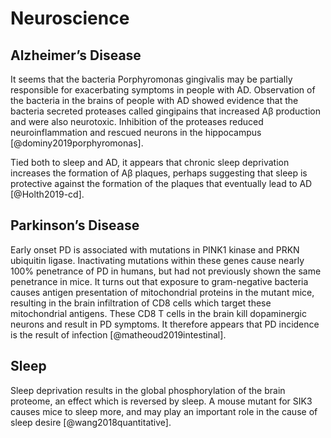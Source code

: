 # Neuroscience {#neurosci}

## Alzheimer's Disease 
It seems that the bacteria Porphyromonas gingivalis may be partially responsible for exacerbating symptoms in people with AD. Observation of the bacteria in the brains of people with AD showed evidence that the bacteria secreted proteases called gingipains that increased Aβ production and were also neurotoxic. Inhibition of the proteases reduced neuroinflammation and rescued neurons in the hippocampus [@dominy2019porphyromonas].

Tied both to sleep and AD, it appears that chronic sleep deprivation increases the formation of Aβ plaques, perhaps suggesting that sleep is protective against the formation of the plaques that eventually lead to AD [@Holth2019-cd]. 

## Parkinson's Disease
Early onset PD is associated with mutations in PINK1 kinase and PRKN ubiquitin ligase. Inactivating mutations within these genes cause nearly 100% penetrance of PD in humans, but had not previously shown the same penetrance in mice. It turns out that exposure to gram-negative bacteria causes antigen presentation of mitochondrial proteins in the mutant mice, resulting in the brain infiltration of CD8 cells which target these mitochondrial antigens. These CD8 T cells in the brain kill dopaminergic neurons and result in PD symptoms. It therefore appears that PD incidence is the result of infection [@matheoud2019intestinal].

## Sleep
Sleep deprivation results in the global phosphorylation of the brain proteome, an effect which is reversed by sleep. A mouse mutant for SIK3 causes mice to sleep more, and may play an important role in the cause of sleep desire [@wang2018quantitative].
